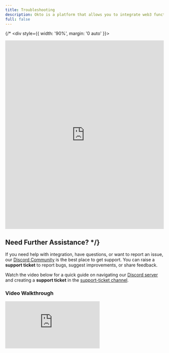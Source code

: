 ```yaml
---
title: Troubleshooting
description: Okto is a platform that allows you to integrate web3 functionality into your app without building things from scratch.
full: false
---
```



{/* <div style={{ width: '90%', margin: '0 auto' }}>
  <iframe
    id="typeform-widget"
    title="Troubleshooting Form"
    src="https://form.typeform.com/to/V4RNgRDt"
    width="100%"
    height="600rem"
    frameBorder="0"
    allowFullScreen
    style={{ border: 'none', borderRadius: '5px' }}
  ></iframe>
</div>

## Need Further Assistance? */}

If you need help with integration, have questions, or want to report an issue, our [Discord Community](https://discord.com/invite/okto-916349620383252511) is the best place to get support. You can raise a **support ticket** to report bugs, suggest improvements, or share feedback.

Watch the video below for a quick guide on navigating our [Discord server](https://discord.com/channels/916349620383252511) and creating a **support ticket** in the [support-ticket channel](https://discord.com/channels/916349620383252511/1249217657820151881).

### Video Walkthrough

<div style={{ position: "relative", paddingBottom: "56.25%", height: 0 }}>
  <iframe 
    src="https://www.loom.com/embed/a7aaa6eacec448ab8d25bf7f00288070?sid=8b9e7f94-5cdd-478d-893a-0f4ce5b937b1" 
    frameBorder="0" 
    webkitallowfullscreen="true"
    mozallowfullscreen="true"
    allowFullScreen 
    style={{ position: "absolute", top: 0, left: 0, width: "100%", height: "100%" }}
  />
</div>